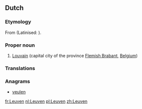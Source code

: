 ==Dutch==

===Etymology===
From {{etyl|dum|nl}} {{term|Loven|lang=dum}} (Latinised: {{term|Lovanium|lang=la}}).

===Proper noun===
{{nl-proper noun|n}}

# [[Louvain]] (capital city of the province [[Flemish Brabant]], [[Belgium]])



===Translations===
{{trans-top|capital city of the province of Flemish Brabant, Belgium}}
{{trans-mid}}
{{trans-bottom}}

===Anagrams===
* [[veulen#Dutch|veulen]]

[[fr:Leuven]]
[[nl:Leuven]]
[[pl:Leuven]]
[[zh:Leuven]]